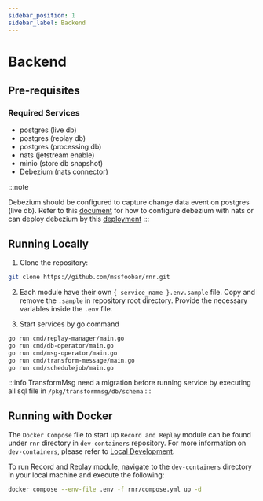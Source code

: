 ```yaml
---
sidebar_position: 1
sidebar_label: Backend
---
```


# Backend

## Pre-requisites

### Required Services

-   postgres (live db)
-   postgres (replay db)
-   postgres (processing db)
-   nats (jetstream enable)
-   minio (store db snapshot)
-   Debezium (nats connector)

:::note

Debezium should be configured to capture change data event on postgres (live db).
Refer to this [document](https://natsbyexample.com/examples/integrations/debezium/cli) for how to configure debezium with nats
or can deploy debezium by this [deployment](../deployment/recording.mdx)
:::

## Running Locally

1. Clone the repository:

```bash
git clone https://github.com/mssfoobar/rnr.git
```

2. Each module have their own `{ service_name }.env.sample` file.
   Copy and remove the `.sample` in repository root directory. Provide the necessary variables inside the `.env` file.

3. Start services by go command

```bash
go run cmd/replay-manager/main.go
go run cmd/db-operator/main.go
go run cmd/msg-operator/main.go
go run cmd/transform-message/main.go
go run cmd/schedulejob/main.go
```

:::info
TransformMsg need a migration before running service by executing all sql file in `/pkg/transformmsg/db/schema`
:::

## Running with Docker

The `Docker Compose` file to start up `Record and Replay` module can be found under `rnr` directory in `dev-containers`
repository. For more information on `dev-containers`, please refer to
[Local Development](../../get-started/local-development.mdx).

To run Record and Replay module, navigate to the `dev-containers` directory in your local machine and execute the
following:

```bash
docker compose --env-file .env -f rnr/compose.yml up -d
```
